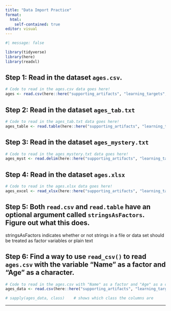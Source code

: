 ```yaml
---
title: "Data Import Practice"
format: 
  html:
    self-contained: true
editor: visual
---
```


```r
#| message: false

library(tidyverse)
library(here)
library(readxl)

```

## Step 1: Read in the dataset `ages.csv`.

```r
# Code to read in the ages.csv data goes here! 
ages <- read.csv(here::here("supporting_artifacts", "learning_targets", "data", "Ages_Data", "ages.csv"))

```

## Step 2: Read in the dataset `ages_tab.txt`

```r
# Code to read in the ages_tab.txt data goes here! 
ages_table <- read.table(here::here("supporting_artifacts", "learning_targets", "data", "Ages_Data", "ages.csv"))

```

## Step 3: Read in the dataset `ages_mystery.txt`

```r
# Code to read in the ages_mystery.txt data goes here! 
ages_myst <- read.delim(here::here("supporting_artifacts", "learning_targets", "data", "Ages_Data", "ages_mystery.txt"), sep = "|")

```

## Step 4: Read in the dataset `ages.xlsx`

```r
# Code to read in the ages.xlsx data goes here! 
ages_excel <- read_xlsx(here::here("supporting_artifacts", "learning_targets", "data", "Ages_Data", "ages.xlsx"))

```

## Step 5: Both `read.csv` and `read.table` have an optional argument called `stringsAsFactors`. Figure out what this does.

stringsAsFactors indicates whether or not strings in a file or data set should be treated as factor variables or plain text

## Step 6: Find a way to use `read_csv()` to read `ages.csv` with the variable "Name" as a factor and "Age" as a character.

```r
# Code to read in the ages.csv with "Name" as a factor and "Age" as a character goes here! 
ages_data <- read.csv(here::here("supporting_artifacts", "learning_targets", "data", "Ages_Data", "ages.csv"), stringsAsFactors = TRUE, header = FALSE, as.is = 2)

# sapply(ages_data, class)    # shows which class the columns are

```

------------------------------------------------------------------------

